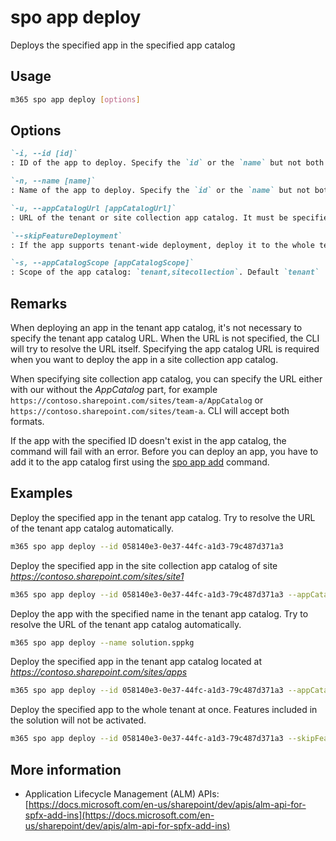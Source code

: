 
# spo app deploy

Deploys the specified app in the specified app catalog

## Usage

```sh
m365 spo app deploy [options]
```

## Options

```md defintion-list
`-i, --id [id]`
: ID of the app to deploy. Specify the `id` or the `name` but not both

`-n, --name [name]`
: Name of the app to deploy. Specify the `id` or the `name` but not both

`-u, --appCatalogUrl [appCatalogUrl]`
: URL of the tenant or site collection app catalog. It must be specified when the scope is `sitecollection`

`--skipFeatureDeployment`
: If the app supports tenant-wide deployment, deploy it to the whole tenant

`-s, --appCatalogScope [appCatalogScope]`
: Scope of the app catalog: `tenant,sitecollection`. Default `tenant`
```

<Global />

## Remarks

When deploying an app in the tenant app catalog, it's not necessary to specify the tenant app catalog URL. When the URL is not specified, the CLI will try to resolve the URL itself. Specifying the app catalog URL is required when you want to deploy the app in a site collection app catalog.

When specifying site collection app catalog, you can specify the URL either with our without the _AppCatalog_ part, for example `https://contoso.sharepoint.com/sites/team-a/AppCatalog` or `https://contoso.sharepoint.com/sites/team-a`. CLI will accept both formats.

If the app with the specified ID doesn't exist in the app catalog, the command will fail with an error. Before you can deploy an app, you have to add it to the app catalog first using the [spo app add](./app-add.mdx) command.

## Examples

Deploy the specified app in the tenant app catalog. Try to resolve the URL of the tenant app catalog automatically.

```sh
m365 spo app deploy --id 058140e3-0e37-44fc-a1d3-79c487d371a3
```

Deploy the specified app in the site collection app catalog of site _https://contoso.sharepoint.com/sites/site1_

```sh
m365 spo app deploy --id 058140e3-0e37-44fc-a1d3-79c487d371a3 --appCatalogScope sitecollection --appCatalogUrl https://contoso.sharepoint.com/sites/site1
```

Deploy the app with the specified name in the tenant app catalog. Try to resolve the URL of the tenant app catalog automatically.

```sh
m365 spo app deploy --name solution.sppkg
```

Deploy the specified app in the tenant app catalog located at _https://contoso.sharepoint.com/sites/apps_

```sh
m365 spo app deploy --id 058140e3-0e37-44fc-a1d3-79c487d371a3 --appCatalogUrl https://contoso.sharepoint.com/sites/apps
```

Deploy the specified app to the whole tenant at once. Features included in the solution will not be activated.

```sh
m365 spo app deploy --id 058140e3-0e37-44fc-a1d3-79c487d371a3 --skipFeatureDeployment
```

## More information

- Application Lifecycle Management (ALM) APIs: [https://docs.microsoft.com/en-us/sharepoint/dev/apis/alm-api-for-spfx-add-ins](https://docs.microsoft.com/en-us/sharepoint/dev/apis/alm-api-for-spfx-add-ins)
